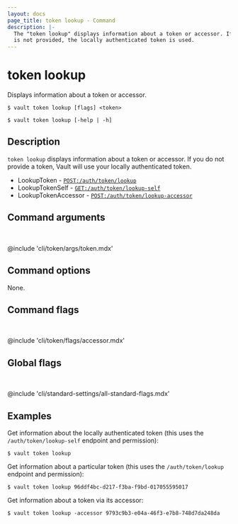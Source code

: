 ```yaml
---
layout: docs
page_title: token lookup - Command
description: |-
  The "token lookup" displays information about a token or accessor. If a TOKEN
  is not provided, the locally authenticated token is used.
---
```


# token lookup

Displays information about a token or accessor.

<CodeBlockConfig hideClipboard>

```shell-session
$ vault token lookup [flags] <token>

$ vault token lookup [-help | -h]
```

</CodeBlockConfig>

## Description

`token lookup` displays information about a token or accessor. If you do not 
provide a token, Vault will use your locally authenticated token.

<Tip title="Related API endpoints">

  - LookupToken - [`POST:/auth/token/lookup`](/vault/api-docs/auth/token#lookup-a-token)
  - LookupTokenSelf - [`GET:/auth/token/lookup-self`](/vault/api-docs/auth/token#lookup-a-token-self)
  - LookupTokenAccessor - [`POST:/auth/token/lookup-accessor`](/vault/api-docs/auth/token#lookup-a-token-accessor)

</Tip>

## Command arguments

<br />

@include 'cli/token/args/token.mdx'

## Command options

None.

## Command flags

<br />

@include 'cli/token/flags/accessor.mdx'

## Global flags

<br />

@include 'cli/standard-settings/all-standard-flags.mdx'

## Examples

Get information about the locally authenticated token (this uses the
`/auth/token/lookup-self` endpoint and permission):

```shell-session
$ vault token lookup
```

Get information about a particular token (this uses the `/auth/token/lookup`
endpoint and permission):

```shell-session
$ vault token lookup 96ddf4bc-d217-f3ba-f9bd-017055595017
```

Get information about a token via its accessor:

```shell-session
$ vault token lookup -accessor 9793c9b3-e04a-46f3-e7b8-748d7da248da
```